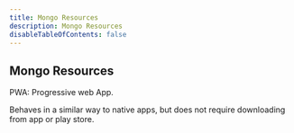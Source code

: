 ```yaml
---
title: Mongo Resources
description: Mongo Resources
disableTableOfContents: false
---
```


## Mongo Resources

PWA: Progressive web App.

Behaves in a similar way to native apps, but does not require downloading from app or play store.
